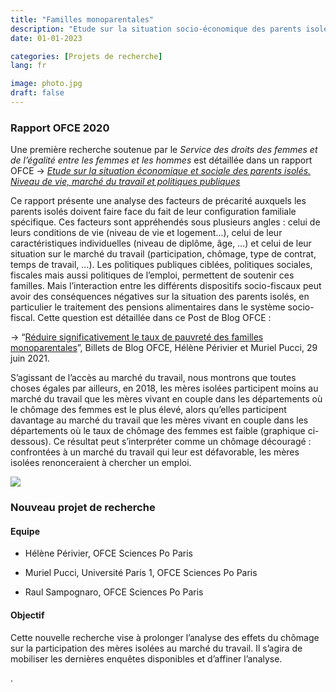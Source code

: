 ```yaml
---
title: "Familles monoparentales"
description: "Etude sur la situation socio-économique des parents isolés"
date: 01-01-2023

categories: [Projets de recherche] 
lang: fr

image: photo.jpg
draft: false
---
```


### Rapport OFCE 2020

Une première recherche soutenue par le *Service des droits des femmes et de l'égalité entre les femmes et les hommes* est détaillée dans un rapport OFCE -\> [*Etude sur la situation économique et sociale des parents isolés. Niveau de vie, marché du travail et politiques publiques*](rapport_pi.pdf)

Ce rapport présente une analyse des facteurs de précarité auxquels les parents isolés doivent faire face du fait de leur configuration familiale spécifique. Ces facteurs sont appréhendés sous plusieurs angles : celui de leurs conditions de vie (niveau de vie et logement...), celui de leur caractéristiques individuelles (niveau de diplôme, âge, ...) et celui de leur situation sur le marché du travail (participation, chômage, type de contrat, temps de travail, ...). Les politiques publiques ciblées, politiques sociales, fiscales mais aussi politiques de l'emploi, permettent de soutenir ces familles. Mais l'interaction entre les différents dispositifs socio-fiscaux peut avoir des conséquences négatives sur la situation des parents isolés, en particulier le traitement des pensions alimentaires dans le système socio-fiscal. Cette question est détaillée dans ce Post de Blog OFCE :

-\> "[Réduire significativement le taux de pauvreté des familles monoparentales](https://www.ofce.sciences-po.fr/blog/reduire-significativement-le-taux-de-pauvrete-des-familles-monoparentales/)", Billets de Blog OFCE, Hélène Périvier et Muriel Pucci, 29 juin 2021.

S'agissant de l'accès au marché du travail, nous montrons que toutes choses égales par ailleurs, en 2018, les mères isolées participent moins au marché du travail que les mères vivant en couple dans les départements où le chômage des femmes est le plus élevé, alors qu'elles participent davantage au marché du travail que les mères vivant en couple dans les départements où le taux de chômage des femmes est faible (graphique ci-dessous). Ce résultat peut s'interpréter comme un chômage découragé : confrontées à un marché du travail qui leur est défavorable, les mères isolées renonceraient à chercher un emploi.

![](images/paste-E859D02C.png)

### Nouveau projet de recherche

#### Equipe

-   Hélène Périvier, OFCE Sciences Po Paris

-   Muriel Pucci, Université Paris 1, OFCE Sciences Po Paris

-   Raul Sampognaro, OFCE Sciences Po Paris

#### Objectif

Cette nouvelle recherche vise à prolonger l'analyse des effets du chômage sur la participation des mères isolées au marché du travail. Il s'agira de mobiliser les dernières enquêtes disponibles et d'affiner l'analyse.

.
